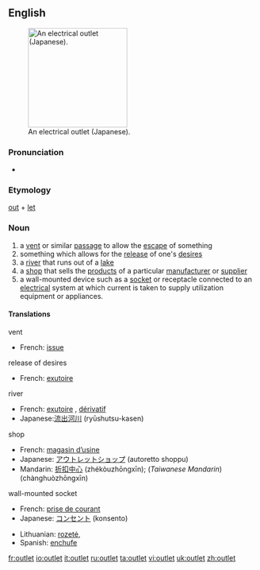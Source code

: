 {{wikipedia}}
==English==
[[Image:OutletGround.jpg|thumb|200px|right|An electrical outlet (Japanese).]]
===Pronunciation===
*{{audio|en-us-outlet.ogg|Audio (US)}}

===Etymology===
[[out]] + [[let]]

===Noun=== 

{{en-noun}}
# a [[vent]] or similar [[passage]] to allow the [[escape]] of something
# something which allows for the [[release]] of one's [[desire]]s
# a [[river]] that runs out of a [[lake]]
# a [[shop]] that sells the [[product]]s of a particular [[manufacturer]] or [[supplier]]
# a wall-mounted device such as a [[socket]] or receptacle connected to an [[electrical]] system at which current is taken to supply utilization equipment or appliances.

====Translations====
;vent
{{top}}
*French: [[issue]] {{f}}
{{bottom}}

;release of desires
{{top}}
*French: [[exutoire]] {{m}}
{{bottom}}

;river
{{top}}
*French: [[exutoire]] {{m}}, [[dérivatif]] {{m}}
*Japanese:[[流出河川]] (ryūshutsu-kasen)
{{bottom}}

;shop
{{top}}
*French: [[magasin d’usine]] {{m}}
*Japanese: [[アウトレットショップ]] (autoretto shoppu)
*Mandarin: [[折扣中心]] (zhékòuzhōngxīn); (''Taiwanese Mandarin'') {{zh-ts|暢貨中心|畅货中心}} (chànghuòzhōngxīn)
{{bottom}}

;wall-mounted socket
{{top}}
*French: [[prise de courant]] {{f}}
*Japanese: [[コンセント]] (konsento)
{{mid}}
*Lithuanian: [[rozetė]], {{f}}
*Spanish: [[enchufe]] {{m}}
{{bottom}}

[[fr:outlet]]
[[io:outlet]]
[[it:outlet]]
[[ru:outlet]]
[[ta:outlet]]
[[vi:outlet]]
[[uk:outlet]]
[[zh:outlet]]